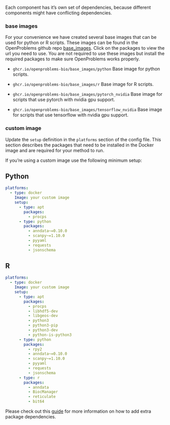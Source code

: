 Each component has it's own set of dependencies, because different components might have conflicting dependencies.

### base images

For your convenience we have created several base images that can be used for python or R scripts. These images can be found in the OpenProblems github repo [base_images](https://github.com/openproblems-bio/base_images).
Click on the packages to view the url you need to use. You are not required to use these images but install the required packages to make sure OpenProblems works properly.

* `ghcr.io/openproblems-bio/base_images/python`
  Base image for python scripts.

* `ghcr.io/openproblems-bio/base_images/r`
  Base image for R scripts.

* `ghcr.io/openproblems-bio/base_images/pytorch_nvidia`
  Base image for scripts that use pytorch with nvidia gpu support.

* `ghcr.io/openproblems-bio/base_images/tensorflow_nvidia`
  Base image for scripts that use tensorflow with nvidia gpu support.


### custom image

Update the `setup` definition in the `platforms` section of the config file.
This section describes the packages that need to be installed in the Docker image and are required for your method to run.

If you're using a custom image use the following minimum setup:

::: {.panel-tabset}
## Python
```yaml
platforms:
  - type: docker
    Image: your custom image
    setup:
      - type: apt
        packages:
          - procps
      - type: python
        packages:
          - anndata~=0.10.0
          - scanpy~=1.10.0
          - pyyaml
          - requests
          - jsonschema
```

## R

```yaml
platforms:
  - type: docker
    Image: your custom image
    setup:
      - type: apt
        packages:
          - procps
          - libhdf5-dev
          - libgeos-dev
          - python3
          - python3-pip
          - python3-dev
          - python-is-python3
      - type: python
        packages:
          - rpy2
          - anndata~=0.10.0
          - scanpy~=1.10.0
          - pyyaml
          - requests
          - jsonschema
      - type: r
        packages:
          - anndata
          - BiocManager
          - reticulate
          - bit64
```

:::

Please check out this [guide](https://viash.io/guide/component/add-dependencies.html) for more information on how to add extra package dependencies.